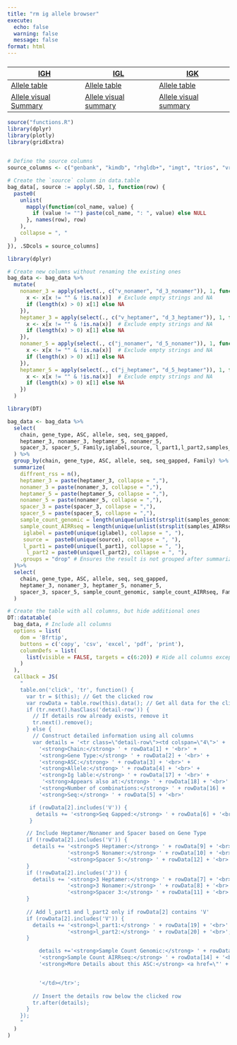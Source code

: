 ```yaml
---
title: "rm ig allele browser"
execute:
  echo: false
  warning: false
  message: false
format: html
---
```


### 

| [**IGH**](IGH.html)                                     | [**IGL**](IGL.html)                                     | [**IGK**](IGK.html)                                     |
|------------------------|------------------------|------------------------|
| [Allele table](IGH.html#allele-table)                   | [Allele table](IGL.html#allele-table)                   | [Allele table](IGK.html#allele-table)                   |
| [Allele visual Summary](IGH.html#Allele-visual-summary) | [Allele visual summary](IGL.html#Allele-visual-summary) | [Allele visual summary](IGK.html#Allele-visual-summary) |

```r
source("functions.R")
library(dplyr)
library(plotly)
library(gridExtra)
  
```

```r
# Define the source columns
source_columns <- c("genbank", "kimdb", "rhgldb+", "imgt", "trios", "vrc", "guo")

# Create the `source` column in data.table
bag_data[, source := apply(.SD, 1, function(row) {
  paste0(
    unlist(
      mapply(function(col_name, value) {
        if (value != "") paste(col_name, ": ", value) else NULL
      }, names(row), row)
    ), 
    collapse = ", "
  )
}), .SDcols = source_columns]

```

```r
library(dplyr)

# Create new columns without renaming the existing ones
bag_data <- bag_data %>%
  mutate(
    nonamer_3 = apply(select(., c("v_nonamer", "d_3_nonamer")), 1, function(x) {
      x <- x[x != "" & !is.na(x)]  # Exclude empty strings and NA
      if (length(x) > 0) x[1] else NA
    }),
    heptamer_3 = apply(select(., c("v_heptamer", "d_3_heptamer")), 1, function(x) {
      x <- x[x != "" & !is.na(x)]  # Exclude empty strings and NA
      if (length(x) > 0) x[1] else NA
    }),
    nonamer_5 = apply(select(., c("j_nonamer", "d_5_nonamer")), 1, function(x) {
      x <- x[x != "" & !is.na(x)]  # Exclude empty strings and NA
      if (length(x) > 0) x[1] else NA
    }),
    heptamer_5 = apply(select(., c("j_heptamer", "d_5_heptamer")), 1, function(x) {
      x <- x[x != "" & !is.na(x)]  # Exclude empty strings and NA
      if (length(x) > 0) x[1] else NA
    })
  )

```

```r
library(DT)

bag_data <- bag_data %>%
  select(
    chain, gene_type, ASC, allele, seq, seq_gapped,
    heptamer_3, nonamer_3, heptamer_5, nonamer_5,
    spacer_3, spacer_5, Family,iglabel,source, l_part1,l_part2,samples_genomic,samples_AIRRseq
  ) %>%
  group_by(chain, gene_type, ASC, allele, seq, seq_gapped, Family) %>%
  summarize(
    diffrent_rss = n(),
    heptamer_3 = paste(heptamer_3, collapse = ","),
    nonamer_3 = paste(nonamer_3, collapse = ","),
    heptamer_5 = paste(heptamer_5, collapse = ","),
    nonamer_5 = paste(nonamer_5, collapse = ","),
    spacer_3 = paste(spacer_3, collapse = ","),
    spacer_5 = paste(spacer_5, collapse = ","),
    sample_count_genomic = length(unique(unlist(strsplit(samples_genomic, ", ")))),
    sample_count_AIRRseq = length(unique(unlist(strsplit(samples_AIRRseq, ", ")))),
     iglabel = paste0(unique(iglabel), collapse = ", "),
     source =  paste0(unique(source), collapse = ", "),
     l_part1 = paste0(unique(l_part1), collapse = ", "),
      l_part2 = paste0(unique(l_part2), collapse = ", "),
    .groups = "drop" # Ensures the result is not grouped after summarizing
  )%>%
  select(
    chain, gene_type, ASC, allele, seq, seq_gapped,
    heptamer_3, nonamer_3, heptamer_5, nonamer_5,
    spacer_3, spacer_5, sample_count_genomic, sample_count_AIRRseq, Family, diffrent_rss, iglabel,source,l_part1,l_part2
  )

# Create the table with all columns, but hide additional ones
DT::datatable(
  bag_data, # Include all columns
  options = list(
    dom = 'Bfrtip',
    buttons = c('copy', 'csv', 'excel', 'pdf', 'print'),
    columnDefs = list(
      list(visible = FALSE, targets = c(6:20)) # Hide all columns except the first four
    )
  ),
  callback = JS(
    "
    table.on('click', 'tr', function() {
      var tr = $(this); // Get the clicked row
      var rowData = table.row(this).data(); // Get all data for the clicked row
      if (tr.next().hasClass('detail-row')) {
        // If details row already exists, remove it
        tr.next().remove();
      } else {
        // Construct detailed information using all columns
        var details = '<tr class=\"detail-row\"><td colspan=\"4\">' +
          '<strong>Chain:</strong> ' + rowData[1] + '<br>' +
          '<strong>Gene Type:</strong> ' + rowData[2] + '<br>' +
          '<strong>ASC:</strong> ' + rowData[3] + '<br>' +
          '<strong>Allele:</strong> ' + rowData[4] + '<br>' +
          '<strong>Ig lable:</strong> ' + rowData[17] + '<br>' +
           '<strong>Appears also at:</strong> ' + rowData[18] + '<br>' +
          '<strong>Number of combinations:</strong> ' + rowData[16] + '<br>' +
          '<strong>Seq:</strong> ' + rowData[5] + '<br>'

       if (rowData[2].includes('V')) {
         details += '<strong>Seq Gapped:</strong> ' + rowData[6] + '<br>';
       } 

      // Include Heptamer/Nonamer and Spacer based on Gene Type
      if (!rowData[2].includes('V')) {
        details += '<strong>5 Heptamer:</strong> ' + rowData[9] + '<br>' +
                   '<strong>5 Nonamer:</strong> ' + rowData[10] + '<br>' +
                   '<strong>Spacer 5:</strong> ' + rowData[12] + '<br>';
      }
      if (!rowData[2].includes('J')) {
        details += '<strong>3 Heptamer:</strong> ' + rowData[7] + '<br>' +
                   '<strong>3 Nonamer:</strong> ' + rowData[8] + '<br>' +
                   '<strong>Spacer 3:</strong> ' + rowData[11] + '<br>';
      }
      
      // Add l_part1 and l_part2 only if rowData[2] contains 'V'
      if (rowData[2].includes('V')) {
        details += '<strong>l_part1:</strong> ' + rowData[19] + '<br>' +
                   '<strong>l_part2:</strong> ' + rowData[20] + '<br>';
      }

          details +='<strong>Sample Count Genomic:</strong> ' + rowData[13] + '<br>' +
          '<strong>Sample Count AIRRseq:</strong> ' + rowData[14] + '<br>' +
          '<strong>More Details about this ASC:</strong> <a href=\"' + rowData[3] + '.html\" target=\"_blank\">Click here</a>' + // Dynamic hyperlink


          '</td></tr>';
        
        // Insert the details row below the clicked row
        tr.after(details);
      }
    });
    "
  )
)
```